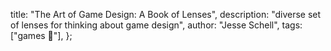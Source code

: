   title: "The Art of Game Design: A Book of Lenses",
  description: "diverse set of lenses for thinking about game design",
  author: "Jesse Schell",
  tags: ["games 🎲"],
};
